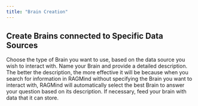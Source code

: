 ```yaml
---
title: "Brain Creation"
---
```


## Create Brains connected to Specific Data Sources

<Steps>
  <Step title="Choose a type of Brain">
    Choose the type of Brain you want to use, based on the data source you wish
    to interact with.
  </Step>
  <Step title="Define your Brain identity">
    Name your Brain and provide a detailed description. The better the
    description, the more effective it will be because when you search for
    information in RAGMind without specifying the Brain you want to interact
    with, RAGMind will automatically select the best Brain to answer your
    question based on its description.
  </Step>
  <Step title="Feed your Brain">
    If necessary, feed your brain with data that it can store.
  </Step>
</Steps>
